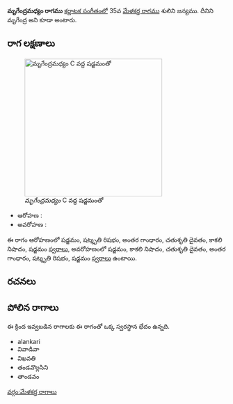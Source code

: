 {{Infobox ragam
	| name          	= మృగేంద్రమధ్యం
	| synonym	    	= మృగేంద్ర
	| mela          	= 
	| chakra        	= 
	| janaka        	= 
	| type          	= ఔదవ
	| arohanam      	= {{svaraC|S|R3|G3|D2|N3|S'}} 
	| avarohanam    	= {{svaraC|S'|N3|D2|G3|R3|S}}
	| jeeva         	=
	| chhaya        	=
	| nyasa         	=
	| vishesha      	= 
	| equivalent  		= 
}}
{{కర్ణాటక సంగీత రాగాలు}}
'''మృగేంద్రమధ్యం రాగము''' [[కర్ణాటక సంగీతం]]లో 35వ [[మేళకర్త రాగము]] శులిని జన్యము. దీనిని మృగేంద్ర అని కూడా అంటారు.


==రాగ లక్షణాలు==
[[Image:mrgendramadhyam_kb2wiki.png|thumb|right|316px|''మృగేంద్రమధ్యం'' C వద్ద షడ్జమంతో]]

* ఆరోహణ : {{svaraC|S|R3|G3|D2|N3|S'}} 
* అవరోహణ : {{svaraC|S'|N3|D2|G3|R3|S}}

ఈ రాగం ఆరోహణంలో షడ్జమం, షట్శృతి రిషభం, అంతర గాంధారం, చతుశృతి దైవతం, కాకలి  నిషాదం, షడ్జమం [[స్వరాలు]], అవరోహణంలో షడ్జమం, కాకలి  నిషాదం, చతుశృతి దైవతం, అంతర గాంధారం, షట్శృతి రిషభం, షడ్జమం [[స్వరాలు]] ఉంటాయి.

==రచనలు==



==పోలిన రాగాలు==
ఈ క్రింద ఇవ్వబడిన రాగాలకు ఈ రాగంతో ఒక్క స్వరస్థాన భేదం ఉన్నది.
* alankari
* వివాడివా
* విఖవతి
* తండవొల్లసిని
* తాండవం



[[వర్గం:మేళకర్త రాగాలు]]